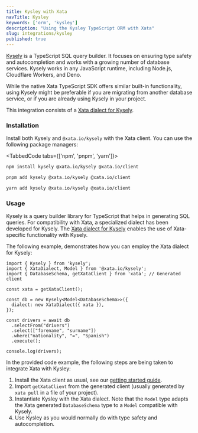 ```yaml
---
title: Kysley with Xata
navTitle: Kysley
keywords: ['orm', 'kysley']
description: "Using the Kysley TypeScript ORM with Xata"
slug: integrations/kysley
published: true
---
```


[Kysely](https://kysely.dev/docs/intro) is a TypeScript SQL query builder. It focuses on ensuring type safety and autocompletion and works with a growing number of database services. Kysely works in any JavaScript runtime, including Node.js, Cloudflare Workers, and Deno.

While the native Xata TypeScript SDK offers similar built-in functionality, using Kysely might be preferable if you are migrating from another database service, or if you are already using Kysely in your project.

This integration consists of a [Xata dialect for Kysely](https://github.com/xataio/client-ts/tree/main/packages/plugin-client-kysely).

### Installation

Install both Kysely and `@xata.io/kysely` with the Xata client. You can use the following package managers:

<TabbedCode tabs={['npm', 'pnpm', 'yarn']}>

```sh
npm install kysely @xata.io/kysely @xata.io/client
```

```sh
pnpm add kysely @xata.io/kysely @xata.io/client
```

```sh
yarn add kysely @xata.io/kysely @xata.io/client
```

</TabbedCode>

### Usage 

Kysely is a query builder library for TypeScript that helps in generating SQL queries. For compatibility with Xata, a specialized dialect has been developed for Kysely. The [Xata dialect for Kysely](https://github.com/xataio/client-ts/tree/main/packages/plugin-client-kysely) enables the use of Xata-specific functionality with Kysely.

The following example, demonstrates how you can employ the Xata dialect for Kysely:

```tsx
import { Kysely } from 'kysely';
import { XataDialect, Model } from '@xata.io/kysely';
import { DatabaseSchema, getXataClient } from 'xata'; // Generated client

const xata = getXataClient();

const db = new Kysely<Model<DatabaseSchema>>({
  dialect: new XataDialect({ xata }),
});

const drivers = await db
  .selectFrom("drivers")
  .select(["forename", "surname"])
  .where("nationality", "=", "Spanish")
  .execute();

console.log(drivers);
```

In the provided code example, the following steps are being taken to integrate Xata with Kysley:

1. Install the Xata client as usual, see our [getting started guide](/docs/getting-started/installation).
1. Import `getXataClient` from the generated client (usually generated by `xata pull` in a file of your project).
1. Instantiate Kysley with the Xata dialect. Note that the `Model` type adapts the Xata generated `DatabaseSchema` type to a `Model` compatible with Kysely.
1. Use Kysley as you would normally do with type safety and autocompletion.
